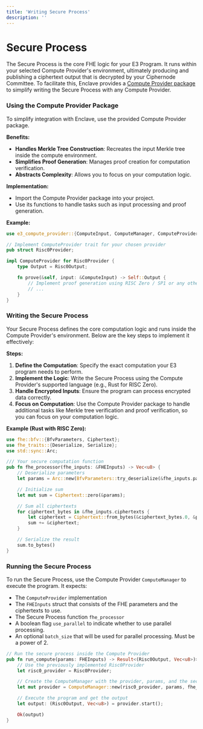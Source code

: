 ```yaml
---
title: 'Writing Secure Process'
description: ''
---
```


# Secure Process

The Secure Process is the core FHE logic for your E3 Program. It runs within your selected Compute
Provider's environment, ultimately producing and publishing a ciphertext output that is decrypted by
your Ciphernode Committee. To facilitate this, Enclave provides a
[Compute Provider package](https://github.com/gnosisguild/enclave/tree/main/packages/ciphernode/compute-provider)
to simplify writing the Secure Process with any Compute Provider.

### Using the Compute Provider Package

To simplify integration with Enclave, use the provided Compute Provider package.

**Benefits:**

- **Handles Merkle Tree Construction**: Recreates the input Merkle tree inside the compute
  environment.
- **Simplifies Proof Generation**: Manages proof creation for computation verification.
- **Abstracts Complexity**: Allows you to focus on your computation logic.

**Implementation:**

- Import the Compute Provider package into your project.
- Use its functions to handle tasks such as input processing and proof generation.

**Example:**

```rust
use e3_compute_provider::{ComputeInput, ComputeManager, ComputeProvider, ComputeResult, FHEInputs};

// Implement ComputeProvider trait for your chosen provider
pub struct Risc0Provider;

impl ComputeProvider for Risc0Provider {
    type Output = Risc0Output;

    fn prove(&self, input: &ComputeInput) -> Self::Output {
        // Implement proof generation using RISC Zero / SP1 or any other provider
        // ...
    }
}
```

### Writing the Secure Process

Your Secure Process defines the core computation logic and runs inside the Compute Provider's
environment. Below are the key steps to implement it effectively:

**Steps:**

1. **Define the Computation**: Specify the exact computation your E3 program needs to perform.
2. **Implement the Logic**: Write the Secure Process using the Compute Provider's supported language
   (e.g., Rust for RISC Zero).
3. **Handle Encrypted Inputs**: Ensure the program can process encrypted data correctly.
4. **Focus on Computation**: Use the Compute Provider package to handle additional tasks like Merkle
   tree verification and proof verification, so you can focus on your computation logic.

**Example (Rust with RISC Zero):**

```rust
use fhe::bfv::{BfvParameters, Ciphertext};
use fhe_traits::{Deserialize, Serialize};
use std::sync::Arc;

/// Your secure computation function
pub fn fhe_processor(fhe_inputs: &FHEInputs) -> Vec<u8> {
    // Deserialize parameters
    let params = Arc::new(BfvParameters::try_deserialize(&fhe_inputs.params).unwrap());

    // Initialize sum
    let mut sum = Ciphertext::zero(&params);

    // Sum all ciphertexts
    for ciphertext_bytes in &fhe_inputs.ciphertexts {
        let ciphertext = Ciphertext::from_bytes(&ciphertext_bytes.0, &params).unwrap();
        sum += &ciphertext;
    }

    // Serialize the result
    sum.to_bytes()
}
```

### Running the Secure Process

To run the Secure Process, use the Compute Provider `ComputeManager` to execute the program. It
expects:

- The `ComputeProvider` implementation
- The `FHEInputs` struct that consists of the FHE parameters and the ciphertexts to use.
- The Secure Process function `fhe_processor`
- A boolean flag `use_parallel` to indicate whether to use parallel processing.
- An optional `batch_size` that will be used for parallel processing. Must be a power of 2.

```rs
// Run the secure process inside the Compute Provider
pub fn run_compute(params: FHEInputs) -> Result<(Risc0Output, Vec<u8>)> {
    // Use the previously implemented Risc0Provider
    let risc0_provider = Risc0Provider;

    // Create the ComputeManager with the provider, params, and the secure process function
    let mut provider = ComputeManager::new(risc0_provider, params, fhe_processor, false, None);

    // Execute the program and get the output
    let output: (Risc0Output, Vec<u8>) = provider.start();

    Ok(output)
}
```

